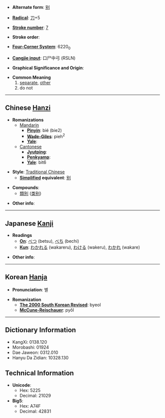 * '''Alternate form''': [[别]]

* '''[[Wiktionary:Chinese radical index| Radical]]''': [[Wiktionary:Chinese radical index 刀|刀]]+5

* '''[[Wiktionary:Chinese total strokes index|Stroke number]]''': [[Wiktionary:Chinese total strokes index 7|7]]

* '''Stroke order''': 

* '''[[Wiktionary:Chinese four corner index|Four-Corner System]]''': 6220<sub>0</sub>

* '''[[Wiktionary:Chinese Cangjie index|Cangjie input]]''': 口尸中弓 (RSLN)

* '''Graphical Significance and Origin''': 

* '''Common Meaning'''
*#[[separate]], [[other]]
*# do not

----

== Chinese [[Hanzi]] ==

* '''Romanizations'''
** [[Mandarin]]
*** '''[[Pinyin]]''': bié (bie2)
*** '''[[Wade-Giles]]''': pieh<sup>2</sup>
*** '''[[Yale]]''': 
**[[Cantonese]]
***'''[[Jyutping]]''':
***'''[[Penkyamp]]''': 
***'''[[Yale]]''': bit6

* '''Style''': [[Traditional Chinese]] 
** '''[[Simplified Chinese|Simplified]] equivalent''': [[别]]

* '''Compounds''':
**[[類別]] ([[类别]])

* '''Other info''': 

----

== Japanese [[Kanji]] ==

* '''Readings'''
** '''[[On]]''': [[べつ]] (betsu), [[べち]] (bechi)
** '''[[Kun]]''': [[わかれる]] (wakareru), [[わける]] (wakeru), [[わかれ]] (wakare)

* '''Other info''':  

----

== Korean [[Hanja]] ==

* '''Pronunciation''': 별

* '''Romanization'''
** '''[[The 2000 South Korean Revised Romanization|The 2000 South Korean Revised]]''': byeol
** '''[[McCune-Reischauer]]''': pyŏl

----

== Dictionary Information ==

* KangXi: 0138.120
* Morobashi: 01924
* Dae Jaweon: 0312.010
* Hanyu Da Zidian: 10328.130

== Technical Information ==

* '''Unicode''':
** Hex: 5225
** Decimal: 21029
* '''Big5''':
** Hex: A74F
** Decimal: 42831